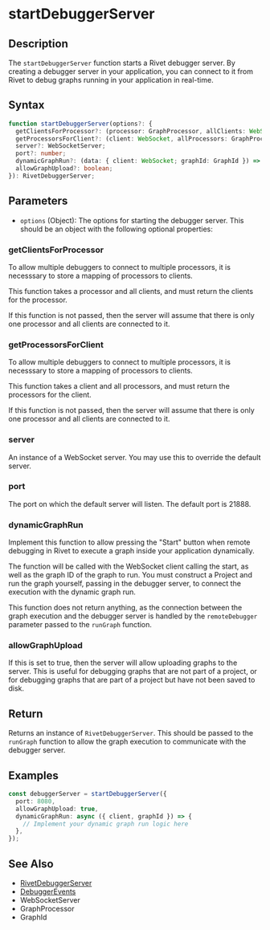# startDebuggerServer

## Description

The `startDebuggerServer` function starts a Rivet debugger server. By creating a debugger server in your application, you can
connect to it from Rivet to debug graphs running in your application in real-time.

## Syntax

```typescript
function startDebuggerServer(options?: {
  getClientsForProcessor?: (processor: GraphProcessor, allClients: WebSocket[]) => WebSocket[];
  getProcessorsForClient?: (client: WebSocket, allProcessors: GraphProcessor[]) => GraphProcessor[];
  server?: WebSocketServer;
  port?: number;
  dynamicGraphRun?: (data: { client: WebSocket; graphId: GraphId }) => Promise<void>;
  allowGraphUpload?: boolean;
}): RivetDebuggerServer;
```

## Parameters

- `options` (Object): The options for starting the debugger server. This should be an object with the following optional properties:

### getClientsForProcessor

To allow multiple debuggers to connect to multiple processors, it is necesssary to store a mapping of processors to clients.

This function takes a processor and all clients, and must return the clients for the processor.

If this function is not passed, then the server will assume that there is only one processor and all clients are connected to it.

### getProcessorsForClient

To allow multiple debuggers to connect to multiple processors, it is necesssary to store a mapping of processors to clients.

This function takes a client and all processors, and must return the processors for the client.

If this function is not passed, then the server will assume that there is only one processor and all clients are connected to it.

### server

An instance of a WebSocket server. You may use this to override the default server.

### port

The port on which the default server will listen. The default port is 21888.

### dynamicGraphRun

Implement this function to allow pressing the "Start" button when remote debugging in Rivet to execute a graph inside your application dynamically.

The function will be called with the WebSocket client calling the start, as well as the graph ID of the graph to run. You must construct a Project
and run the graph yourself, passing in the debugger server, to connect the execution with the dynamic graph run.

This function does not return anything, as the connection between the graph execution and the debugger server is handled by the `remoteDebugger` parameter
passed to the `runGraph` function.

### allowGraphUpload

If this is set to true, then the server will allow uploading graphs to the server. This is useful for debugging graphs that are not part of a project,
or for debugging graphs that are part of a project but have not been saved to disk.

## Return

Returns an instance of `RivetDebuggerServer`. This should be passed to the `runGraph` function to allow the graph execution to communicate with the debugger server.

## Examples

```typescript
const debuggerServer = startDebuggerServer({
  port: 8080,
  allowGraphUpload: true,
  dynamicGraphRun: async ({ client, graphId }) => {
    // Implement your dynamic graph run logic here
  },
});
```

## See Also

- [RivetDebuggerServer](./RivetDebuggerServer)
- [DebuggerEvents](./DebuggerEvents)
- WebSocketServer
- GraphProcessor
- GraphId
